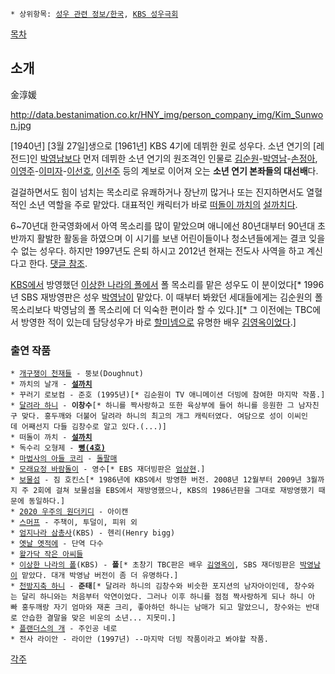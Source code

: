  * 상위항목: [[성우 관련 정보/한국]], [[KBS 성우극회]]

[[목차]]
== 소개 ==
金淳媛

http://data.bestanimation.co.kr/HNY_img/person_company_img/Kim_Sunwon.jpg

[1940년] [3월 27일]생으로 [1961년] KBS 4기에 데뷔한 원로 성우다. 소년 연기의 [레전드]인 [[박영남]]보다 먼저 데뷔한 소년 연기의 원조격인 인물로 [[김순원]]-[[박영남]]-[[손정아]], [[이영주]]-[[이미자]]-[[이선호]], [[이선주]] 등의 계보로 이어져 오는 '''소년 연기 본좌들의 대선배'''다.

걸걸하면서도 힘이 넘치는 목소리로 유쾌하거나 장난끼 많거나 또는 진지하면서도 열혈적인 소년 역할을 주로 맡았다. 대표적인 캐릭터가 바로 [[떠돌이 까치]]의 [[설까치]]다.

6~70년대 한국영화에서 아역 목소리를 많이 맡았으며 애니에선 80년대부터 90년대 초반까지 활발한 활동을 하였으며 이 시기를 보낸 어린이들이나 청소년들에게는 결코 잊을 수 없는 성우다. 하지만 1997년도 은퇴 하시고 2012년 현재는 전도사 사역을 하고 계신다고 한다. [http://blog.daum.net/krk9077979/148 댓글 참조]. 

[[KBS]]에서 방영했던 [[이상한 나라의 폴]]에서 폴 목소리를 맡은 성우도 이 분이었다[* 1996년 SBS 재방영판은 성우 [[박영남]]이 맡았다. 이 때부터 봐왔던 세대들에게는 김순원의 폴 목소리보다 박영남의 폴 목소리에 더 익숙한 편이라 할 수 있다.][* 그 이전에는 TBC에서 방영한 적이 있는데 담당성우가 바로 [[할미넴]]으로 유명한 배우 [[김영옥]]이었다.]

=== 출연 작품 ===
 * [[개구쟁이 천재들]] - 뚱보(Doughnut)
 * 까치의 날개 - '''[[설까치]]'''
 * 꾸러기 로보컴 - 준호 (1995년)[* 김순원이 TV 애니메이션 더빙에 참여한 마지막 작품.]
 * [[달려라 하니]] - '''이창수'''[* 하니를 짝사랑하고 또한 육상부에 들어 하니를 응원한 그 남자친구 맞다. 홍두깨와 더불어 달려라 하니의 최고의 개그 캐릭터였다. 여담으로 성이 이씨인데 어째선지 다들 김창수로 알고 있다.(...)]
 * 떠돌이 까치 - '''[[설까치]]'''
 * 독수리 오형제 - '''[[뼝(4호)]]'''
 * [[마법사의 아들 코리]] - [[돌팔매]]
 * [[모래요정 바람돌이]] - 영수[* EBS 재더빙판은 [[엄상현]].]
 * [[보물섬]] - 짐 호킨스[* 1986년에 KBS에서 방영한 버전. 2008년 12월부터 2009년 3월까지 주 2회에 걸쳐 보물섬을 EBS에서 재방영했으나, KBS의 1986년판을 그대로 재방영했기 때문에 동일하다.]
 * [[2020 우주의 원더키디]] - 아이캔
 * [[스머프]] - 주책이, 투덜이, 피위 외
 * [[엄지나라 삼총사]](KBS) - 헨리(Henry bigg)
 * [[옛날 옛적에]] - 단역 다수
 * [[왈가닥 작은 아씨들]] 
 * [[이상한 나라의 폴]](KBS) - '''폴'''[* 초창기 TBC판은 배우 [[김영옥]]이, SBS 재더빙판은 [[박영남]]이 맡았다. 대개 박영남 버전이 좀 더 유명하다.]
 * [[천방지축 하니]] - '''준태'''[* 달려라 하니의 김창수와 비슷한 포지션의 남자아이인데, 창수와는 달리 하니와는 처음부터 악연이었다. 그러나 이후 하니를 점점 짝사랑하게 되나 하니 아빠 홍두깨랑 자기 엄마와 재혼 크리, 좋아하던 하니는 남매가 되고 말았으니, 창수와는 반대로 안습한 결말을 맞은 비운의 소년... 지못미.]
 * [[플랜더스의 개]] - 주인공 네로
 * 전사 라이안 - 라이안 (1997년) --마지막 더빙 작품이라고 봐야할 작품.

[[각주]]
